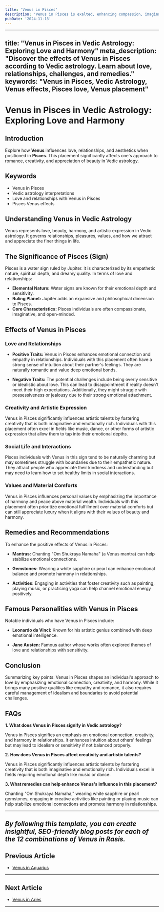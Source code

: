 ```yaml
---
title: 'Venus in Pisces'
description: 'Venus in Pisces is exalted, enhancing compassion, imagination, and unconditional love. Individuals are empathetic, romantic, and may have idealistic views of relationships,  in Vedic Astrology'
pubDate: '2024-11-13'
---
```


---
title: "Venus in Pisces in Vedic Astrology: Exploring Love and Harmony"
meta_description: "Discover the effects of Venus in Pisces according to Vedic astrology. Learn about love, relationships, challenges, and remedies."
keywords: "Venus in Pisces, Vedic Astrology, Venus effects, Pisces love, Venus placement"
---

# Venus in Pisces in Vedic Astrology: Exploring Love and Harmony

## Introduction

Explore how **Venus** influences love, relationships, and aesthetics when positioned in **Pisces**. This placement significantly affects one's approach to romance, creativity, and appreciation of beauty in Vedic astrology.

## Keywords

- Venus in Pisces
- Vedic astrology interpretations
- Love and relationships with Venus in Pisces
- Pisces Venus effects

## Understanding Venus in Vedic Astrology

Venus represents love, beauty, harmony, and artistic expression in Vedic astrology. It governs relationships, pleasures, values, and how we attract and appreciate the finer things in life.

## The Significance of Pisces (Sign)

Pisces is a water sign ruled by Jupiter. It is characterized by its empathetic nature, spiritual depth, and dreamy quality. In terms of love and relationships:
- **Elemental Nature:** Water signs are known for their emotional depth and sensitivity.
- **Ruling Planet:** Jupiter adds an expansive and philosophical dimension to Pisces.
- **Core Characteristics:** Pisces individuals are often compassionate, imaginative, and open-minded.

## Effects of Venus in Pisces

### Love and Relationships

- **Positive Traits:** Venus in Pisces enhances emotional connection and empathy in relationships. Individuals with this placement often have a strong sense of intuition about their partner's feelings. They are naturally romantic and value deep emotional bonds.
  
- **Negative Traits:** The potential challenges include being overly sensitive or idealistic about love. This can lead to disappointment if reality doesn't meet their high expectations. Additionally, they might struggle with possessiveness or jealousy due to their strong emotional attachment.

### Creativity and Artistic Expression

Venus in Pisces significantly influences artistic talents by fostering creativity that is both imaginative and emotionally rich. Individuals with this placement often excel in fields like music, dance, or other forms of artistic expression that allow them to tap into their emotional depths.

### Social Life and Interactions

Pisces individuals with Venus in this sign tend to be naturally charming but may sometimes struggle with boundaries due to their empathetic nature. They attract people who appreciate their kindness and understanding but may need to learn how to set healthy limits in social interactions.

### Values and Material Comforts

Venus in Pisces influences personal values by emphasizing the importance of harmony and peace above material wealth. Individuals with this placement often prioritize emotional fulfillment over material comforts but can still appreciate luxury when it aligns with their values of beauty and harmony.

## Remedies and Recommendations

To enhance the positive effects of Venus in Pisces:

- **Mantras:** Chanting "Om Shukraya Namaha" (a Venus mantra) can help stabilize emotional connections.
  
- **Gemstones:** Wearing a white sapphire or pearl can enhance emotional balance and promote harmony in relationships.

- **Activities:** Engaging in activities that foster creativity such as painting, playing music, or practicing yoga can help channel emotional energy positively.

## Famous Personalities with Venus in Pisces

Notable individuals who have Venus in Pisces include:

- **Leonardo da Vinci:** Known for his artistic genius combined with deep emotional intelligence.
  
- **Jane Austen:** Famous author whose works often explored themes of love and relationships with sensitivity.

## Conclusion

Summarizing key points:
Venus in Pisces shapes an individual's approach to love by emphasizing emotional connection, creativity, and harmony. While it brings many positive qualities like empathy and romance, it also requires careful management of idealism and boundaries to avoid potential challenges.

## FAQs

**1. What does Venus in Pisces signify in Vedic astrology?**

Venus in Pisces signifies an emphasis on emotional connection, creativity, and harmony in relationships. It enhances intuition about others' feelings but may lead to idealism or sensitivity if not balanced properly.

**2. How does Venus in Pisces affect creativity and artistic talents?**

Venus in Pisces significantly influences artistic talents by fostering creativity that is both imaginative and emotionally rich. Individuals excel in fields requiring emotional depth like music or dance.

**3. What remedies can help enhance Venus's influence in this placement?**

Chanting "Om Shukraya Namaha," wearing white sapphire or pearl gemstones, engaging in creative activities like painting or playing music can help stabilize emotional connections and promote harmony in relationships.


---

*By following this template, you can create insightful, SEO-friendly blog posts for each of the 12 combinations of Venus in Rasis.*
---

## Previous Article
- [Venus in Aquarius](/blogs-md/0806_Venus_in_Rashi/080611_Venus_in_Aquarius.mdx)

---

## Next Article
- [Venus in Aries](/blogs-md/0806_Venus_in_Rashi/080601_Venus_in_Aries.mdx)

---
